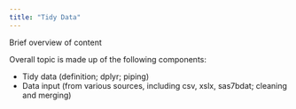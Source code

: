 ```yaml
---
title: "Tidy Data"
---
```


Brief overview of content

Overall topic is made up of the following components:

* Tidy data (definition; dplyr; piping)
* Data input (from various sources, including csv, xslx, sas7bdat; cleaning and merging)

